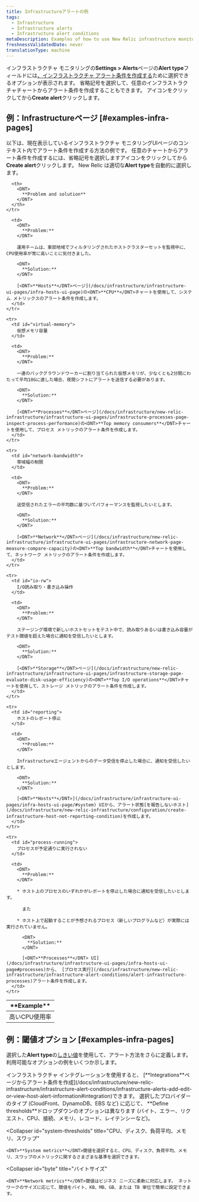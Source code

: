 ```yaml
---
title: Infrastructureアラートの例
tags:
  - Infrastructure
  - Infrastructure alerts
  - Infrastructure alert conditions
metaDescription: Examples of how to use New Relic infrastructure monitoring to create alert conditions for your business needs.
freshnessValidatedDate: never
translationType: machine
---
```


インフラストラクチャ モニタリングの<DNT>**Settings > Alerts**</DNT>ページの<DNT>**Alert type**</DNT>フィールドには[、インフラストラクチャ アラート条件を作成する](/docs/infrastructure/new-relic-infrastructure/infrastructure-alert-conditions/infrastructure-alerts-add-edit-or-view-host-alert-information)ために選択できるオプションが表示されます。 省略記号を選択して、任意のインフラストラクチャチャートからアラート条件を作成することもできます。 <Icon name="fe-more-horizontal"/>アイコンをクリックしてから<DNT>**Create alert**</DNT>クリックします。

## 例：Infrastructureページ [#examples-infra-pages]

以下は、現在表示しているインフラストラクチャ モニタリングUIページのコンテキスト内でアラート条件を作成する方法の例です。 任意のチャートからアラート条件を作成するには、省略記号を選択します<Icon name="fe-more-horizontal"/>アイコンをクリックしてから<DNT>**Create alert**</DNT>クリックします。 New Relic は適切な<DNT>**Alert type**</DNT>を自動的に選択します。

<table>
  <thead>
    <tr>
      <th style={{ width: "200px" }}>
        <DNT>
          **Example**
        </DNT>
      </th>

      <th>
        <DNT>
          **Problem and solution**
        </DNT>
      </th>
    </tr>
  </thead>

  <tbody>
    <tr>
      <td id="cpu-usage">
        高いCPU使用率
      </td>

      <td>
        <DNT>
          **Problem:**
        </DNT>

        運用チームは、東部地域でフィルタリングされたホストクラスターセットを監視中に、CPU使用率が常に高いことに気付きました。

        <DNT>
          **Solution:**
        </DNT>

        [<DNT>**Hosts**</DNT>ページ](/docs/infrastructure/infrastructure-ui-pages/infra-hosts-ui-page)の<DNT>**CPU**</DNT>チャートを使用して、システム メトリックスのアラート条件を作成します。
      </td>
    </tr>

    <tr>
      <td id="virtual-memory">
        仮想メモリ容量
      </td>

      <td>
        <DNT>
          **Problem:**
        </DNT>

        一連のバックグラウンドワーカーに割り当てられた仮想メモリが、少なくとも2分間にわたって平均10Gに達した場合、夜間シフトにアラートを送信する必要があります。

        <DNT>
          **Solution:**
        </DNT>

        [<DNT>**Processes**</DNT>ページ](/docs/infrastructure/new-relic-infrastructure/infrastructure-ui-pages/infrastructure-processes-page-inspect-process-performance)の<DNT>**Top memory consumers**</DNT>チャートを使用して、プロセス メトリックのアラート条件を作成します。
      </td>
    </tr>

    <tr>
      <td id="network-bandwidth">
        帯域幅の制限
      </td>

      <td>
        <DNT>
          **Problem:**
        </DNT>

        送受信されたエラーの平均数に基づいてパフォーマンスを監視したいとします。

        <DNT>
          **Solution:**
        </DNT>

        [<DNT>**Network**</DNT>ページ](/docs/infrastructure/new-relic-infrastructure/infrastructure-ui-pages/infrastructure-network-page-measure-compare-capacity)の<DNT>**Top bandwidth**</DNT>チャートを使用して、ネットワーク メトリックのアラート条件を作成します。
      </td>
    </tr>

    <tr>
      <td id="io-rw">
        I/O読み取り・書き込み操作
      </td>

      <td>
        <DNT>
          **Problem:**
        </DNT>

        ステージング環境で新しいホストセットをテスト中で、読み取りあるいは書き込み容量がテスト閾値を超えた場合に通知を受信したいとします。

        <DNT>
          **Solution:**
        </DNT>

        [<DNT>**Storage**</DNT>ページ](/docs/infrastructure/new-relic-infrastructure/infrastructure-ui-pages/infrastructure-storage-page-evaluate-disk-usage-efficiency)の<DNT>**Top I/O operations**</DNT>チャートを使用して、ストレージ メトリックのアラート条件を作成します。
      </td>
    </tr>

    <tr>
      <td id="reporting">
        ホストのレポート停止
      </td>

      <td>
        <DNT>
          **Problem:**
        </DNT>

        Infrastructureエージェントからのデータ受信を停止した場合に、通知を受信したいとします。

        <DNT>
          **Solution:**
        </DNT>

        [<DNT>**Hosts**</DNT>](/docs/infrastructure/infrastructure-ui-pages/infra-hosts-ui-page/#system) UIから、アラート状態[を報告しないホスト](/docs/infrastructure/new-relic-infrastructure/configuration/create-infrastructure-host-not-reporting-condition)を作成します。
      </td>
    </tr>

    <tr>
      <td id="process-running">
        プロセスが予定通りに実行されない
      </td>

      <td>
        <DNT>
          **Problem:**
        </DNT>

        * ホスト上のプロセスのいずれかがレポートを停止した場合に通知を受信したいとします。

          また

        * ホスト上で起動することが予想されるプロセス（新しいプログラムなど）が実際には実行されていません。

          <DNT>
            **Solution:**
          </DNT>

          [<DNT>**Processes**</DNT> UI](/docs/infrastructure/infrastructure-ui-pages/infra-hosts-ui-page#processes)から、 [プロセス実行](/docs/infrastructure/new-relic-infrastructure/infrastructure-alert-conditions/alert-infrastructure-processes)アラート条件を作成します。
      </td>
    </tr>
  </tbody>
</table>

## 例：閾値オプション [#examples-infra-pages]

選択した<DNT>**Alert type**</DNT>の[しきい値](/docs/alerts/new-relic-alerts/getting-started/alerts-glossary#alert-threshold)を使用して、アラート方法をさらに定義します。 利用可能なオプションの例をいくつか示します。

<CollapserGroup>
  <Collapser
    id="integrations"
    title="インテグレーションプロバイダー"
  >
    インフラストラクチャ インテグレーションを使用すると、 [<DNT>**Integrations**</DNT>ページからアラート条件を作成](/docs/infrastructure/new-relic-infrastructure/infrastructure-alert-conditions/infrastructure-alerts-add-edit-or-view-host-alert-information#integration)できます。 選択したプロバイダーのタイプ (CloudFront、DynamoDB、EBS など) に応じて、 <DNT>**Define thresholds**</DNT>ドロップダウンのオプションは異なります (バイト、エラー、リクエスト、CPU、接続、メモリ、レコード、レイテンシーなど)。
  </Collapser>

  <Collapser
    id="system-thresholds"
    title="CPU、ディスク、負荷平均、メモリ、スワップ"
  >
    <DNT>**System metrics**</DNT>閾値を選択すると、CPU、ディスク、負荷平均、メモリ、スワップのメトリックに関するさまざまな基準を選択できます。
  </Collapser>

  <Collapser
    id="byte"
    title="バイトサイズ"
  >
    <DNT>**Network metrics**</DNT>閾値はビジネス ニーズに柔軟に対応します。 ネットワークのサイズに応じて、閾値をバイト、KB、MB、GB、または TB 単位で簡単に設定できます。
  </Collapser>
</CollapserGroup>
